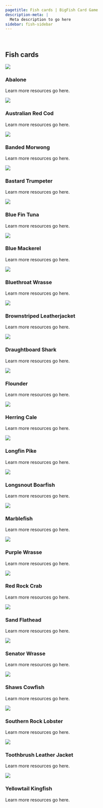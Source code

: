 ```yaml
---
pagetitle: Fish cards | BigFish Card Game
description-meta: |
  Meta description to go here
sidebar: fish-sidebar
---
```


::: {.column-screen .hero-img .hero-strip-page}
   
:::

## Fish cards

:::: {.grid .justify-contents-evenly .align-items-center .mx-5 .p-2}
::: g-col-2
![](/resources/images/cards/fish-cards/abalone.jpg){.image-card .lightbox}
:::

::: g-col-4
### Abalone {#sec-abalone}

Learn more resources go here.
:::

::: g-col-2
![](/resources/images/cards/fish-cards/australian-red-cod.jpg){.image-card .lightbox}
:::

::: g-col-4
### Australian Red Cod {#sec-australian-red-cod}

Learn more resources go here.
:::

::: g-col-2
![](/resources/images/cards/fish-cards/banded-morwong.jpg){.image-card .lightbox}
:::

::: g-col-4
### Banded Morwong {#sec-banded-morwong}

Learn more resources go here.
:::

::: g-col-2
![](/resources/images/cards/fish-cards/bastard-trumpeter.jpg){.image-card .lightbox}
:::

::: g-col-4
### Bastard Trumpeter {#sec-bastard-trumpeter}

Learn more resources go here.
:::

::: g-col-2
![](/resources/images/cards/fish-cards/blue-fin-tuna.jpg){.image-card .lightbox}
:::

::: g-col-4
### Blue Fin Tuna {#sec-blue-fin-tuna}

Learn more resources go here.
:::

::: g-col-2
![](/resources/images/cards/fish-cards/blue-mackerel.jpg){.image-card .lightbox}
:::

::: g-col-4
### Blue Mackerel {#sec-blue-mackerel}

Learn more resources go here.
:::

::: g-col-2
![](/resources/images/cards/fish-cards/abalone.jpg){.image-card .lightbox}
:::

::: g-col-4
### Bluethroat Wrasse {#sec-bluethroat-wrasse}

Learn more resources go here.
:::

::: g-col-2
![](/resources/images/cards/fish-cards/brownstriped-leatherjacket.jpg){.image-card .lightbox}
:::

::: g-col-4
### Brownstriped Leatherjacket {#sec-brownstriped-leatherjacket}

Learn more resources go here.
:::

::: g-col-2
![](/resources/images/cards/fish-cards/draughtboard-shark.jpg){.image-card .lightbox}
:::

::: g-col-4
### Draughtboard Shark {#sec-draughtboard-shark}

Learn more resources go here.
:::

::: g-col-2
![](/resources/images/cards/fish-cards/flounder.jpg){.image-card .lightbox}
:::

::: g-col-4
### Flounder {#sec-flounder}

Learn more resources go here.
:::

::: g-col-2
![](/resources/images/cards/fish-cards/herring-cale.jpg){.image-card .lightbox}
:::

::: g-col-4
### Herring Cale {#sec-herring-cale}

Learn more resources go here.
:::

::: g-col-2
![](/resources/images/cards/fish-cards/longfin-pike.jpg){.image-card .lightbox}
:::

::: g-col-4
### Longfin Pike {#sec-longfin-pike}

Learn more resources go here.
:::

::: g-col-2
![](/resources/images/cards/fish-cards/longsnout-boarfish.jpg){.image-card .lightbox}
:::

::: g-col-4
### Longsnout Boarfish {#sec-longsnout-boarfish}

Learn more resources go here.
:::

::: g-col-2
![](/resources/images/cards/fish-cards/marblefish.jpg){.image-card .lightbox}
:::

::: g-col-4
### Marblefish {#sec-marblefish}

Learn more resources go here.
:::

::: g-col-2
![](/resources/images/cards/fish-cards/purple-wrasse.jpg){.image-card .lightbox}
:::

::: g-col-4
### Purple Wrasse {#sec-purple-wrasse}

Learn more resources go here.
:::

::: g-col-2
![](/resources/images/cards/fish-cards/red-rock-crab.jpg){.image-card .lightbox}
:::

::: g-col-4
### Red Rock Crab {#sec-red-rock-crab}

Learn more resources go here.
:::

::: g-col-2
![](/resources/images/cards/fish-cards/sand-flathead.jpg){.image-card .lightbox}
:::

::: g-col-4
### Sand Flathead {#sec-sand-flathead}

Learn more resources go here.
:::

::: g-col-2
![](/resources/images/cards/fish-cards/senator-wrasse.jpg){.image-card .lightbox}
:::

::: g-col-4
### Senator Wrasse {#sec-senator-wrasse}

Learn more resources go here.
:::

::: g-col-2
![](/resources/images/cards/fish-cards/shaws-cowfish.jpg){.image-card .lightbox}
:::

::: g-col-4
### Shaws Cowfish {#sec-shaws-cowfish}

Learn more resources go here.
:::

::: g-col-2
![](/resources/images/cards/fish-cards/southern-rock-lobster.jpg){.image-card .lightbox}
:::

::: g-col-4
### Southern Rock Lobster {#sec-southern-rock-lobster}

Learn more resources go here.
:::

::: g-col-2
![](/resources/images/cards/fish-cards/toothbrush-leather-jacket.jpg){.image-card .lightbox}
:::

::: g-col-4
### Toothbrush Leather Jacket {#sec-toothbrush-leather-jacket}

Learn more resources go here.
:::

::: g-col-2
![](/resources/images/cards/fish-cards/yellowtail-kingfish.jpg){.image-card .lightbox}
:::

::: g-col-4
### Yellowtail Kingfish {#sec-yellowtail-kingfish}

Learn more resources go here.
:::
::::





